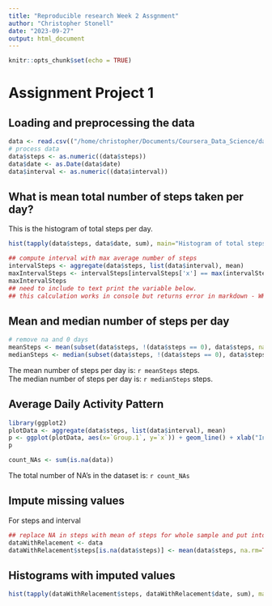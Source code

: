 ```yaml
---
title: "Reproducible research Week 2 Assgnment"
author: "Christopher Stonell"
date: "2023-09-27"
output: html_document
---
```


```r
knitr::opts_chunk$set(echo = TRUE)
```
# Assignment Project 1  
## Loading and preprocessing the data  
```r
data <- read.csv(("/home/christopher/Documents/Coursera_Data_Science/datasciencecoursera/reproducible-reseaarch/week2/activity.csv"))
# process data
data$steps <- as.numeric((data$steps))
data$date <- as.Date(data$date)
data$interval <- as.numeric((data$interval))
```

## What is mean total number of steps taken per day?
This is the histogram of total steps per day.  

```r
hist(tapply(data$steps, data$date, sum), main="Histogram of total steps/day", xlab = deparse1(substitute(data$date)))
```

``` r
## compute interval with max average number of steps
intervalSteps <- aggregate(data$steps, list(data$interval), mean)
maxIntervalSteps <- intervalSteps[intervalSteps['x'] == max(intervalSteps['x']),][1]
maxIntervalSteps
## need to include to text print the variable below.
## this calculation works in console but returns error in markdown - WHY?
```


## Mean and median number of steps per day

```r
# remove na and 0 days
meanSteps <- mean(subset(data$steps, !(data$steps == 0), data$steps, na.rm = TRUE))
medianSteps <- median(subset(data$steps, !(data$steps == 0), data$steps, na.rm = TRUE))
```

The mean number of steps per day is: `r meanSteps` steps.  
The median number of steps per day is: `r medianSteps` steps.  

## Average Daily Activity Pattern

```r
library(ggplot2)
plotData <- aggregate(data$steps, list(data$interval), mean)
p <- ggplot(plotData, aes(x=`Group.1`, y=`x`)) + geom_line() + xlab("Interval") + ylab("Steps")
p
```

```r
count_NAs <- sum(is.na(data))

```

The total number of NA's in the dataset is: `r count_NAs`  
  
## Impute missing values
For steps and interval
```r
## replace NA in steps with mean of steps for whole sample and put into new dataset
dataWithRelacement <- data
dataWithRelacement$steps[is.na(data$steps)] <- mean(data$steps, na.rm=TRUE)
```

## Histograms with imputed values

```r
hist(tapply(dataWithRelacement$steps, dataWithRelacement$date, sum), main="Histogram of total steps/day (NA replaced by mean)", xlab = deparse1(substitute(dataWithRelacement$date)))
```